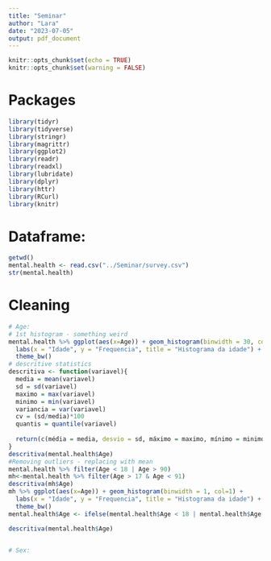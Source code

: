 ```yaml
---
title: "Seminar"
author: "Lara"
date: "2023-07-05"
output: pdf_document
---
```


```r
knitr::opts_chunk$set(echo = TRUE)
knitr::opts_chunk$set(warning = FALSE)
```
# Packages
```r
library(tidyr)
library(tidyverse)
library(stringr)
library(magrittr)
library(ggplot2)
library(readr)
library(readxl)
library(lubridate)
library(dplyr)
library(httr)
library(RCurl)
library(knitr)
```
# Dataframe:
```r
getwd()
mental.health <- read.csv("../Seminar/survey.csv")
str(mental.health)
```
# Cleaning
```r
# Age:
# 1st histogram - something weird
mental.health %>% ggplot(aes(x=Age)) + geom_histogram(binwidth = 30, col=1) +
  labs(x = "Idade", y = "Frequencia", title = "Histograma da idade") +
  theme_bw()
# descritive statistics
descritiva <- function(variavel){
  media = mean(variavel)
  sd = sd(variavel)
  maximo = max(variavel)
  minimo = min(variavel)
  variancia = var(variavel)
  cv = (sd/media)*100
  quantis = quantile(variavel)
  
  return(c(média = media, desvio = sd, máximo = maximo, mínimo = minimo, variância = variancia, CV = cv, quartis = quantis))
}
descritiva(mental.health$Age)
#Removing outliers - replacing with mean
mental.health %>% filter(Age < 18 | Age > 90)
mh<-mental.health %>% filter(Age > 17 & Age < 91)
descritiva(mh$Age)
mh %>% ggplot(aes(x=Age)) + geom_histogram(binwidth = 1, col=1) +
  labs(x = "Idade", y = "Frequencia", title = "Histograma da idade") +
  theme_bw()
mental.health$Age <- ifelse(mental.health$Age < 18 | mental.health$Age > 90, 32.076739, mental.health$Age)

descritiva(mental.health$Age)


# Sex:





```

```r

```

```r

```

```r

```

```r

```
